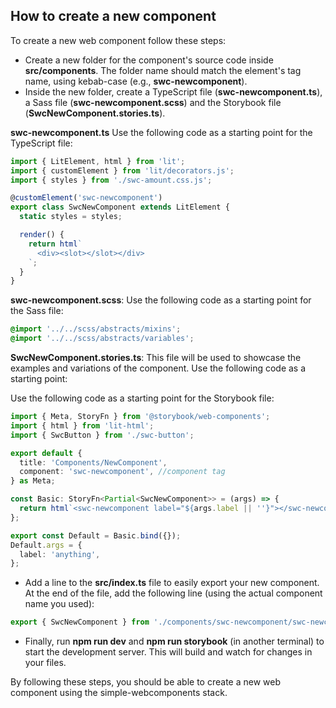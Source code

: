 
<Meta title="Guides/How to create a new component" />

## **How to create a new component**

To create a new web component follow these steps:

*   Create a new folder for the component's source code inside **src/components**. The folder name should match the element's tag name, using kebab-case (e.g., **swc-newcomponent**).
*   Inside the new folder, create a TypeScript file (**swc-newcomponent.ts**), a Sass file (**swc-newcomponent.scss**) and the Storybook file (**SwcNewComponent.stories.ts**).

**swc-newcomponent.ts**
Use the following code as a starting point for the TypeScript file:

```typescript
import { LitElement, html } from 'lit';
import { customElement } from 'lit/decorators.js';
import { styles } from './swc-amount.css.js';

@customElement('swc-newcomponent')
export class SwcNewComponent extends LitElement {
  static styles = styles;

  render() {
    return html`
      <div><slot></slot></div>
    `;
  }
}
```
**swc-newcomponent.scss**:
Use the following code as a starting point for the Sass file:

```scss
@import '../../scss/abstracts/mixins';
@import '../../scss/abstracts/variables';
```

**SwcNewComponent.stories.ts**:
This file will be used to showcase the examples and variations of the component. Use the following code as a starting point:

Use the following code as a starting point for the Storybook file:

```typescript
import { Meta, StoryFn } from '@storybook/web-components';
import { html } from 'lit-html';
import { SwcButton } from './swc-button';

export default {
  title: 'Components/NewComponent',
  component: 'swc-newcomponent', //component tag
} as Meta;

const Basic: StoryFn<Partial<SwcNewComponent>> = (args) => {
  return html`<swc-newcomponent label="${args.label || ''}"></swc-newcomponent>`;
};

export const Default = Basic.bind({});
Default.args = {
  label: 'anything',
};
```

*   Add a line to the **src/index.ts** file to easily export your new component. At the end of the file, add the following line (using the actual component name you used):

```typescript
export { SwcNewComponent } from './components/swc-newcomponent/swc-newcomponent';
```

*   Finally, run **npm run dev** and **npm run storybook** (in another terminal) to start the development server. This will build and watch for changes in your files.

By following these steps, you should be able to create a new web component using the simple-webcomponents stack.
